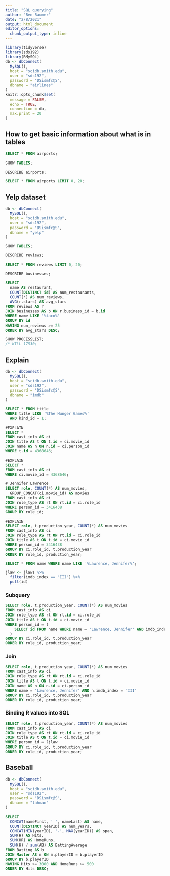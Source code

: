 ```yaml
---
title: "SQL querying"
author: "Ben Baumer"
date: "2/8/2021"
output: html_document
editor_options: 
  chunk_output_type: inline
---
```


```r
library(tidyverse)
library(sds192)
library(RMySQL)
db <- dbConnect(
  MySQL(), 
  host = "scidb.smith.edu", 
  user = "sds192", 
  password = "DSismfc@S", 
  dbname = "airlines"
)
knitr::opts_chunk$set(
  message = FALSE,
  echo = TRUE, 
  connection = db, 
  max.print = 20
)
```

## How to get basic information about what is in tables

```sql
SELECT * FROM airports;
```


```sql
SHOW TABLES;
```

```sql
DESCRIBE airports;
```

```sql
SELECT * FROM airports LIMIT 0, 20;
```

## Yelp dataset

```r
db <- dbConnect(
  MySQL(), 
  host = "scidb.smith.edu", 
  user = "sds192", 
  password = "DSismfc@S", 
  dbname = "yelp"
)
```

```sql
SHOW TABLES;
```

```sql
DESCRIBE reviews;
```

```sql
SELECT * FROM reviews LIMIT 0, 20;
```
```sql
DESCRIBE businesses;
```

```sql
SELECT 
  name AS restaurant, 
  COUNT(DISTINCT id) AS num_restaurants, 
  COUNT(*) AS num_reviews, 
  AVG(r.stars) AS avg_stars
FROM reviews AS r
JOIN businesses AS b ON r.business_id = b.id
WHERE name LIKE '%taco%'
GROUP BY id
HAVING num_reviews >= 25
ORDER BY avg_stars DESC;
```
```sql
SHOW PROCESSLIST;
/* KILL 17530;
```
## Explain

```r
db <- dbConnect(
  MySQL(), 
  host = "scidb.smith.edu", 
  user = "sds192", 
  password = "DSismfc@S", 
  dbname = "imdb"
)
```

```sql


SELECT * FROM title 
WHERE title LIKE '%The Hunger Games%'
  AND kind_id = 1;

#EXPLAIN
SELECT * 
FROM cast_info AS ci
JOIN title AS t ON t.id = ci.movie_id
JOIN name AS n ON n.id = ci.person_id
WHERE t.id = 4368646;

#EXPLAIN
SELECT * 
FROM cast_info AS ci
WHERE ci.movie_id = 4368646;

# Jennifer Lawrence
SELECT role, COUNT(*) AS num_movies, 
  GROUP_CONCAT(ci.movie_id) AS movies
FROM cast_info AS ci
JOIN role_type AS rt ON rt.id = ci.role_id
WHERE person_id = 3416438
GROUP BY role_id;

#EXPLAIN
SELECT role, t.production_year, COUNT(*) AS num_movies
FROM cast_info AS ci
JOIN role_type AS rt ON rt.id = ci.role_id
JOIN title AS t ON t.id = ci.movie_id
WHERE person_id = 3416438
GROUP BY ci.role_id, t.production_year
ORDER BY role_id, production_year;
```

```sql
SELECT * FROM name WHERE name LIKE '%Lawrence, Jennifer%';
```


```r
jlaw <- jlaws %>%
  filter(imdb_index == "III") %>%
  pull(id)
```

### Subquery

```sql
SELECT role, t.production_year, COUNT(*) AS num_movies
FROM cast_info AS ci
JOIN role_type AS rt ON rt.id = ci.role_id
JOIN title AS t ON t.id = ci.movie_id
WHERE person_id = (
    SELECT id FROM name WHERE name = 'Lawrence, Jennifer' AND imdb_index = 'III'
  )
GROUP BY ci.role_id, t.production_year
ORDER BY role_id, production_year;
```
### Join

```sql
SELECT role, t.production_year, COUNT(*) AS num_movies
FROM cast_info AS ci
JOIN role_type AS rt ON rt.id = ci.role_id
JOIN title AS t ON t.id = ci.movie_id
JOIN name AS n ON n.id = ci.person_id
WHERE name = 'Lawrence, Jennifer' AND n.imdb_index = 'III'
GROUP BY ci.role_id, t.production_year
ORDER BY role_id, production_year;
```
### Binding R values into SQL

```sql
SELECT role, t.production_year, COUNT(*) AS num_movies
FROM cast_info AS ci
JOIN role_type AS rt ON rt.id = ci.role_id
JOIN title AS t ON t.id = ci.movie_id
WHERE person_id = ?jlaw
GROUP BY ci.role_id, t.production_year
ORDER BY role_id, production_year;
```



## Baseball

```r
db <- dbConnect(
  MySQL(), 
  host = "scidb.smith.edu", 
  user = "sds192", 
  password = "DSismfc@S", 
  dbname = "lahman"
)
```


```sql
SELECT 
  CONCAT(nameFirst, ' ', nameLast) AS name, 
  COUNT(DISTINCT yearID) AS num_years,
  CONCAT(MIN(yearID), '-', MAX(yearID)) AS span,
  SUM(H) AS Hits, 
  SUM(HR) AS HomeRuns,
  SUM(H) / sum(AB) AS BattingAverage
FROM Batting AS b
JOIN Master AS m ON m.playerID = b.playerID
GROUP BY b.playerID
HAVING Hits >= 3000 AND HomeRuns >= 500
ORDER BY Hits DESC;
```

